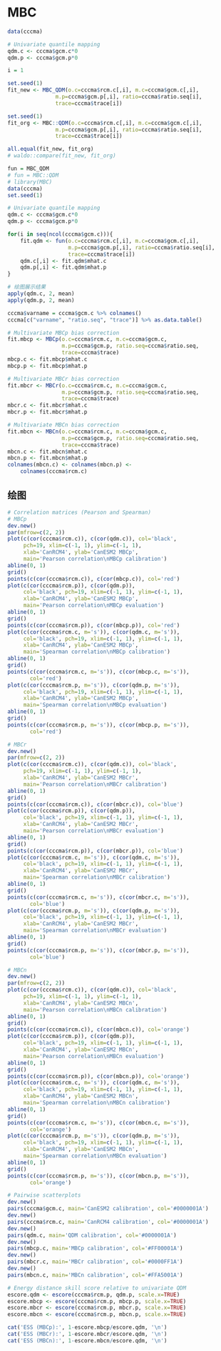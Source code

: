 # MBC

```r
data(cccma)

# Univariate quantile mapping
qdm.c <- cccma$gcm.c*0
qdm.p <- cccma$gcm.p*0

i = 1

set.seed(1)
fit_new <- MBC_QDM(o.c=cccma$rcm.c[,i], m.c=cccma$gcm.c[,i],
               m.p=cccma$gcm.p[,i], ratio=cccma$ratio.seq[i],
               trace=cccma$trace[i])

set.seed(1)
fit_org <- MBC::QDM(o.c=cccma$rcm.c[,i], m.c=cccma$gcm.c[,i],
               m.p=cccma$gcm.p[,i], ratio=cccma$ratio.seq[i],
               trace=cccma$trace[i])

all.equal(fit_new, fit_org)
# waldo::compare(fit_new, fit_org)
```




```r
fun = MBC_QDM
# fun = MBC::QDM
# library(MBC)
data(cccma)
set.seed(1)

# Univariate quantile mapping
qdm.c <- cccma$gcm.c*0
qdm.p <- cccma$gcm.p*0

for(i in seq(ncol(cccma$gcm.c))){
    fit.qdm <- fun(o.c=cccma$rcm.c[,i], m.c=cccma$gcm.c[,i],
                   m.p=cccma$gcm.p[,i], ratio=cccma$ratio.seq[i],
                   trace=cccma$trace[i])
    qdm.c[,i] <- fit.qdm$mhat.c
    qdm.p[,i] <- fit.qdm$mhat.p
}

# 绘图展示结果
apply(qdm.c, 2, mean)
apply(qdm.p, 2, mean)
```

```r
cccma$varname = cccma$gcm.c %>% colnames()
cccma[c("varname", "ratio.seq", "trace")] %>% as.data.table()
```


```r
# Multivariate MBCp bias correction
fit.mbcp <- MBCp(o.c=cccma$rcm.c, m.c=cccma$gcm.c,
                 m.p=cccma$gcm.p, ratio.seq=cccma$ratio.seq,
                 trace=cccma$trace)
mbcp.c <- fit.mbcp$mhat.c
mbcp.p <- fit.mbcp$mhat.p

# Multivariate MBCr bias correction
fit.mbcr <- MBCr(o.c=cccma$rcm.c, m.c=cccma$gcm.c,
                 m.p=cccma$gcm.p, ratio.seq=cccma$ratio.seq,
                 trace=cccma$trace)
mbcr.c <- fit.mbcr$mhat.c
mbcr.p <- fit.mbcr$mhat.p

# Multivariate MBCn bias correction
fit.mbcn <- MBCn(o.c=cccma$rcm.c, m.c=cccma$gcm.c,
                 m.p=cccma$gcm.p, ratio.seq=cccma$ratio.seq,
                 trace=cccma$trace)
mbcn.c <- fit.mbcn$mhat.c
mbcn.p <- fit.mbcn$mhat.p
colnames(mbcn.c) <- colnames(mbcn.p) <-
    colnames(cccma$rcm.c)

```

## 绘图

```r
# Correlation matrices (Pearson and Spearman)
# MBCp
dev.new()
par(mfrow=c(2, 2))
plot(c(cor(cccma$rcm.c)), c(cor(qdm.c)), col='black',
     pch=19, xlim=c(-1, 1), ylim=c(-1, 1),
     xlab='CanRCM4', ylab='CanESM2 MBCp',
     main='Pearson correlation\nMBCp calibration')
abline(0, 1)
grid()
points(c(cor(cccma$rcm.c)), c(cor(mbcp.c)), col='red')
plot(c(cor(cccma$rcm.p)), c(cor(qdm.p)),
     col='black', pch=19, xlim=c(-1, 1), ylim=c(-1, 1),
     xlab='CanRCM4', ylab='CanESM2 MBCp',
     main='Pearson correlation\nMBCp evaluation')
abline(0, 1)
grid()
points(c(cor(cccma$rcm.p)), c(cor(mbcp.p)), col='red')
plot(c(cor(cccma$rcm.c, m='s')), c(cor(qdm.c, m='s')),
     col='black', pch=19, xlim=c(-1, 1), ylim=c(-1, 1),
     xlab='CanRCM4', ylab='CanESM2 MBCp',
     main='Spearman correlation\nMBCp calibration')
abline(0, 1)
grid()
points(c(cor(cccma$rcm.c, m='s')), c(cor(mbcp.c, m='s')),
       col='red')
plot(c(cor(cccma$rcm.p, m='s')), c(cor(qdm.p, m='s')),
     col='black', pch=19, xlim=c(-1, 1), ylim=c(-1, 1),
     xlab='CanRCM4', ylab='CanESM2 MBCp',
     main='Spearman correlation\nMBCp evaluation')
abline(0, 1)
grid()
points(c(cor(cccma$rcm.p, m='s')), c(cor(mbcp.p, m='s')),
       col='red')

# MBCr
dev.new()
par(mfrow=c(2, 2))
plot(c(cor(cccma$rcm.c)), c(cor(qdm.c)), col='black',
     pch=19, xlim=c(-1, 1), ylim=c(-1, 1),
     xlab='CanRCM4', ylab='CanESM2 MBCr',
     main='Pearson correlation\nMBCr calibration')
abline(0, 1)
grid()
points(c(cor(cccma$rcm.c)), c(cor(mbcr.c)), col='blue')
plot(c(cor(cccma$rcm.p)), c(cor(qdm.p)),
     col='black', pch=19, xlim=c(-1, 1), ylim=c(-1, 1),
     xlab='CanRCM4', ylab='CanESM2 MBCr',
     main='Pearson correlation\nMBCr evaluation')
abline(0, 1)
grid()
points(c(cor(cccma$rcm.p)), c(cor(mbcr.p)), col='blue')
plot(c(cor(cccma$rcm.c, m='s')), c(cor(qdm.c, m='s')),
     col='black', pch=19, xlim=c(-1, 1), ylim=c(-1, 1),
     xlab='CanRCM4', ylab='CanESM2 MBCr',
     main='Spearman correlation\nMBCr calibration')
abline(0, 1)
grid()
points(c(cor(cccma$rcm.c, m='s')), c(cor(mbcr.c, m='s')),
       col='blue')
plot(c(cor(cccma$rcm.p, m='s')), c(cor(qdm.p, m='s')),
     col='black', pch=19, xlim=c(-1, 1), ylim=c(-1, 1),
     xlab='CanRCM4', ylab='CanESM2 MBCr',
     main='Spearman correlation\nMBCr evaluation')
abline(0, 1)
grid()
points(c(cor(cccma$rcm.p, m='s')), c(cor(mbcr.p, m='s')),
       col='blue')

# MBCn
dev.new()
par(mfrow=c(2, 2))
plot(c(cor(cccma$rcm.c)), c(cor(qdm.c)), col='black',
     pch=19, xlim=c(-1, 1), ylim=c(-1, 1),
     xlab='CanRCM4', ylab='CanESM2 MBCn',
     main='Pearson correlation\nMBCn calibration')
abline(0, 1)
grid()
points(c(cor(cccma$rcm.c)), c(cor(mbcn.c)), col='orange')
plot(c(cor(cccma$rcm.p)), c(cor(qdm.p)),
     col='black', pch=19, xlim=c(-1, 1), ylim=c(-1, 1),
     xlab='CanRCM4', ylab='CanESM2 MBCn',
     main='Pearson correlation\nMBCn evaluation')
abline(0, 1)
grid()
points(c(cor(cccma$rcm.p)), c(cor(mbcn.p)), col='orange')
plot(c(cor(cccma$rcm.c, m='s')), c(cor(qdm.c, m='s')),
     col='black', pch=19, xlim=c(-1, 1), ylim=c(-1, 1),
     xlab='CanRCM4', ylab='CanESM2 MBCn',
     main='Spearman correlation\nMBCn calibration')
abline(0, 1)
grid()
points(c(cor(cccma$rcm.c, m='s')), c(cor(mbcn.c, m='s')),
       col='orange')
plot(c(cor(cccma$rcm.p, m='s')), c(cor(qdm.p, m='s')),
     col='black', pch=19, xlim=c(-1, 1), ylim=c(-1, 1),
     xlab='CanRCM4', ylab='CanESM2 MBCn',
     main='Spearman correlation\nMBCn evaluation')
abline(0, 1)
grid()
points(c(cor(cccma$rcm.p, m='s')), c(cor(mbcn.p, m='s')),
       col='orange')

# Pairwise scatterplots
dev.new()
pairs(cccma$gcm.c, main='CanESM2 calibration', col='#0000001A')
dev.new()
pairs(cccma$rcm.c, main='CanRCM4 calibration', col='#0000001A')
dev.new()
pairs(qdm.c, main='QDM calibration', col='#0000001A')
dev.new()
pairs(mbcp.c, main='MBCp calibration', col='#FF00001A')
dev.new()
pairs(mbcr.c, main='MBCr calibration', col='#0000FF1A')
dev.new()
pairs(mbcn.c, main='MBCn calibration', col='#FFA5001A')

# Energy distance skill score relative to univariate QDM
escore.qdm <- escore(cccma$rcm.p, qdm.p, scale.x=TRUE)
escore.mbcp <- escore(cccma$rcm.p, mbcp.p, scale.x=TRUE)
escore.mbcr <- escore(cccma$rcm.p, mbcr.p, scale.x=TRUE)
escore.mbcn <- escore(cccma$rcm.p, mbcn.p, scale.x=TRUE)

cat('ESS (MBCp):', 1-escore.mbcp/escore.qdm, '\n')
cat('ESS (MBCr):', 1-escore.mbcr/escore.qdm, '\n')
cat('ESS (MBCn):', 1-escore.mbcn/escore.qdm, '\n')
```
